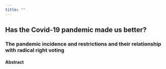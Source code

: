 ```yaml
---
title: ""
---
```


## Has the Covid-19 pandemic made us better? 

### The pandemic incidence and restrictions and their relationship with radical right voting

#### Abstract

